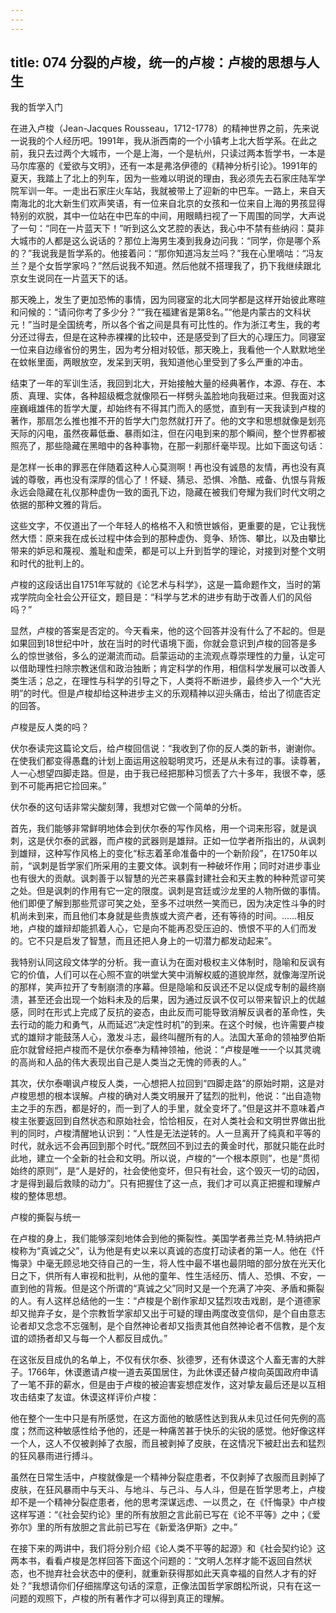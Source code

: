 ```yaml
---
---
---
```

title: 074 分裂的卢梭，统一的卢梭：卢梭的思想与人生
---







我的哲学入门

在进入卢梭（Jean-Jacques Rousseau，1712-1778）的精神世界之前，先来说一说我的个人经历吧。1991年，我从浙西南的一个小镇考上北大哲学系。在此之前，我只去过两个大城市，一个是上海，一个是杭州，只读过两本哲学书，一本是马尔库塞的《爱欲与文明》，还有一本是弗洛伊德的《精神分析引论》。1991年的夏天，我踏上了北上的列车，因为一些难以明说的理由，我必须先去石家庄陆军学院军训一年。一走出石家庄火车站，我就被带上了迎新的中巴车。一路上，来自天南海北的北大新生们欢声笑语，有一位来自北京的女孩和一位来自上海的男孩显得特别的欢脱，其中一位站在中巴车的中间，用眼睛扫视了一下周围的同学，大声说了一句：“同在一片蓝天下！”听到这么文艺腔的表达，我心中不禁有些纳闷：莫非大城市的人都是这么说话的？那位上海男生凑到我身边问我：“同学，你是哪个系的？”我说我是哲学系的。他接着问：“那你知道冯友兰吗？”我在心里嘀咕：“冯友兰？是个女哲学家吗？”然后说我不知道。然后他就不搭理我了，扔下我继续跟北京女生说同在一片蓝天下的话。

那天晚上，发生了更加恐怖的事情，因为同寝室的北大同学都是这样开始彼此寒暄和问候的：“请问你考了多少分？”“我在福建省是第8名。”“他是内蒙古的文科状元！”当时是全国统考，所以各个省之间是具有可比性的。作为浙江考生，我的考分还过得去，但是在这种赤裸裸的比较中，还是感受到了巨大的心理压力。同寝室一位来自边缘省份的男生，因为考分相对较低，那天晚上，我看他一个人默默地坐在蚊帐里面，两眼放空，发呆到天明，我知道他心里受到了多么严重的冲击。

结束了一年的军训生活，我回到北大，开始接触大量的经典著作，本源、存在、本质、真理、实体，各种超级概念就像陨石一样劈头盖脸地向我砸过来。但我面对这座巍峨雄伟的哲学大厦，却始终有不得其门而入的感觉，直到有一天我读到卢梭的著作，那扇怎么推也推不开的哲学大门忽然就打开了。他的文字和思想就像是划亮天际的闪电，虽然夜幕低垂、暴雨如注，但在闪电到来的那个瞬间，整个世界都被照亮了，那些隐藏在黑暗中的各种事物，在那一刹那纤毫毕现。比如下面这句话：

是怎样一长串的罪恶在伴随着这种人心莫测啊！再也没有诚恳的友情，再也没有真诚的尊敬，再也没有深厚的信心了！怀疑、猜忌、恐惧、冷酷、戒备、仇恨与背叛永远会隐藏在礼仪那种虚伪一致的面孔下边，隐藏在被我们夸耀为我们时代文明之依据的那种文雅的背后。

这些文字，不仅道出了一个年轻人的格格不入和愤世嫉俗，更重要的是，它让我恍然大悟：原来我在成长过程中体会到的那种虚伪、竞争、矫饰、攀比，以及由攀比带来的妒忌和蔑视、羞耻和虚荣，都是可以上升到哲学的理论，对接到对整个文明和时代的批判上的。

卢梭的这段话出自1751年写就的《论艺术与科学》，这是一篇命题作文，当时的第戎学院向全社会公开征文，题目是：“科学与艺术的进步有助于改善人们的风俗吗？”

显然，卢梭的答案是否定的。今天看来，他的这个回答并没有什么了不起的。但是如果回到18世纪中叶，放在当时的时代语境下面，你就会意识到卢梭的回答是多么的惊世骇俗，多么的逆潮流而动。启蒙运动的主流观点尊崇理性的力量，认定可以借助理性扫除宗教迷信和政治独断；肯定科学的作用，相信科学发展可以改善人类生活；总之，在理性与科学的引导之下，人类将不断进步，最终步入一个“大光明”的时代。但是卢梭却给这种进步主义的乐观精神以迎头痛击，给出了彻底否定的回答。


卢梭是反人类的吗？

伏尔泰读完这篇论文后，给卢梭回信说：“我收到了你的反人类的新书，谢谢你。在使我们都变得愚蠢的计划上面运用这般聪明灵巧，还是从未有过的事。读尊著，人一心想望四脚走路。但是，由于我已经把那种习惯丢了六十多年，我很不幸，感到不可能再把它捡回来。”

伏尔泰的这句话非常尖酸刻薄，我想对它做一个简单的分析。

首先，我们能够非常鲜明地体会到伏尔泰的写作风格，用一个词来形容，就是讽刺，这是伏尔泰的武器，而卢梭的武器则是雄辩。正如一位学者所指出的，从讽刺到雄辩，这种写作风格上的变化“标志着革命准备中的一个新阶段”，在1750年以前，“讽刺是哲学家们所采用的主要文体。讽刺有一种破坏作用；同时对进步事业也有很大的贡献。讽刺善于以智慧的光芒来暴露封建社会和天主教的种种荒谬可笑之处。但是讽刺的作用有它一定的限度。讽刺是宫廷或沙龙里的人物所做的事情。他们即便了解到那些荒谬可笑之处，至多不过哄然一笑而已，因为决定性斗争的时机尚未到来，而且他们本身就是些贵族或大资产者，还有等待的时间。……相反地，卢梭的雄辩却能抓着人心，它是向不能再忍受压迫的、愤恨不平的人们而发的。它不只是启发了智慧，而且还把人身上的一切潜力都发动起来”。

我特别认同这段文体学的分析。我一直认为在面对极权主义体制时，隐喻和反讽有它的价值，人们可以在心照不宣的哄堂大笑中消解权威的道貌岸然，就像海涅所说的那样，笑声拉开了专制崩溃的序幕。但是隐喻和反讽还不足以促成专制的最终崩溃，甚至还会出现一个始料未及的后果，因为通过反讽不仅可以带来智识上的优越感，同时在形式上完成了反抗的姿态，由此反而可能导致消解反讽者的革命性，失去行动的能力和勇气，从而延迟“决定性时机”的到来。在这个时候，也许需要卢梭式的雄辩才能鼓荡人心，激发斗志，最终叫醒所有的人。法国大革命的领袖罗伯斯庇尔就曾经把卢梭而不是伏尔泰奉为精神领袖，他说：“卢梭是唯一一个以其灵魂的高尚和人品的伟大表现出自己是人类当之无愧的师表的人。”

其次，伏尔泰嘲讽卢梭反人类，一心想把人拉回到“四脚走路”的原始时期，这是对卢梭思想的根本误解。卢梭的确对人类文明展开了猛烈的批判，他说：“出自造物主之手的东西，都是好的，而一到了人的手里，就全变坏了。”但是这并不意味着卢梭主张要返回到自然状态和原始社会，恰恰相反，在对人类社会和文明世界做出批判的同时，卢梭清醒地认识到：“人性是无法逆转的。人一旦离开了纯真和平等的时代，就永远不会再回到那个时代。”既然回不到过去的黄金时代，那就只能在此时此地，建立一个全新的社会和文明。所以说，卢梭的“一个根本原则”，也是“贯彻始终的原则”，是“人是好的，社会使他变坏，但只有社会，这个毁灭一切的动因，才是得到最后救赎的动力”。只有把握住了这一点，我们才可以真正把握和理解卢梭的整体思想。


卢梭的撕裂与统一

在卢梭的身上，我们能够深刻地体会到他的撕裂性。美国学者弗兰克·M.特纳把卢梭称为“真诚之父”，认为他是有史以来以真诚的态度打动读者的第一人。他在《忏悔录》中毫无顾忌地交待自己的一生，将人性中最不堪也最阴暗的部分放在光天化日之下，供所有人审视和批判，从他的童年、性生活经历、情人、恐惧、不安，一直到他的背叛。但是这个所谓的“真诚之父”同时又是一个充满了冲突、矛盾和撕裂的人。有人这样总结他的一生：“卢梭是个剧作家却又猛烈攻击戏剧，是个道德家却又抛弃子女，是个宗教哲学家却又出于可疑的理由两度改变信仰，是个自由意志论者却又念念不忘强制，是个自然神论者却又指责其他自然神论者不信教，是个友谊的颂扬者却又与每一个人都反目成仇。”

在这张反目成仇的名单上，不仅有伏尔泰、狄德罗，还有休谟这个人畜无害的大胖子。1766年，休谟邀请卢梭一道去英国居住，为此休谟还替卢梭向英国政府申请了一笔不菲的薪水，但是由于卢梭的被迫害妄想症发作，这对挚友最后还是以互相攻击结束了友谊。休谟这样评价卢梭：

他在整个一生中只是有所感觉，在这方面他的敏感性达到我从未见过任何先例的高度；然而这种敏感性给予他的，还是一种痛苦甚于快乐的尖锐的感觉。他好像这样一个人，这人不仅被剥掉了衣服，而且被剥掉了皮肤，在这情况下被赶出去和猛烈的狂风暴雨进行搏斗。

虽然在日常生活中，卢梭就像是一个精神分裂症患者，不仅剥掉了衣服而且剥掉了皮肤，在狂风暴雨中与天斗、与地斗、与己斗、与人斗，但是在哲学思考上，卢梭却不是一个精神分裂症患者，他的思考深谋远虑、一以贯之，在《忏悔录》中卢梭这样写道：“《社会契约论》里的所有放胆之言此前已写在《论不平等》之中；《爱弥尔》里的所有放胆之言此前已写在《新爱洛伊斯》之中。”

在接下来的两讲中，我们将分别介绍《论人类不平等的起源》和《社会契约论》这两本书，看看卢梭是怎样回答下面这个问题的：“文明人怎样才能不返回自然状态，也不抛弃社会状态中的便利，就重新获得那如此天真幸福的自然人才有的好处？”我想请你们仔细揣摩这句话的深意，正像法国哲学家朗松所说，只有在这一问题的观照下，卢梭的所有著作才可以得到真正的理解。